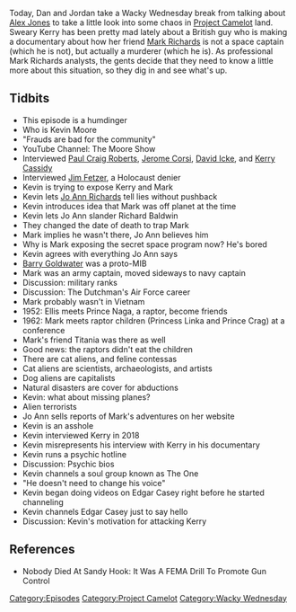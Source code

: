 {{DEFAULTSORT:
    #_EPISODE_0291:Feline Contessas And Canine Capitalists
}}{{Episode
    | title           = Feline Contessas And Canine Capitalists
    | caption         = Listen to this episode on [https://knowledgefight.libsyn.com/knowledge-fight-feline-contessas-and-canine-capitalists Libsyn] [https://open.spotify.com/episode/7y9GQrr1EHek7idegQUSGd Spotify], Read the [[Transcript/291: Feline Contessas And Canine Capitalists|Unofficial Transcript]]
    | episodeNumber   = 291
    | length          = 01:54:39
    | airDate         = May 1, 2019
    | episodeType     = [[:Category:Project Camelot|Project Camelot]], [[:Category:Wacky Wednesday|Wacky Wednesday]]
    | appearance      = [[Kevin Moore]], [[Kerry Cassidy]], [[Mark Richards]], [[Paul Craig Roberts]], [[Jerome Corsi]], [[David Icke]], [[Jim Fetzer]], [[Jo Ann Richards]], [[Richard Baldwin]], [[Barry Goldwater]], [[The Dutchman]], [[Prince Naga]], [[Princess Linka]], [[Prince Crag]], [[Titania]], [[David]], [[Earth Angel]], [[Galaxy]], [[Rashme]], [[The One]], [[Edgar Casey]]
    | previousEpisode = [[290: April 25-26, 2019]]
    | nextEpisode     = [[292: January 14, 2013]]
}}

{{Stub}}

Today, Dan and Jordan take a Wacky Wednesday break from talking about [[Alex Jones]] to take a little look into some chaos in [[Project Camelot]] land. Sweary Kerry has been pretty mad lately about a British guy who is making a documentary about how her friend [[Mark Richards]] is not a space captain (which he is not), but actually a murderer (which he is). As professional Mark Richards analysts, the gents decide that they need to know a little more about this situation, so they dig in and see what's up.

==Tidbits==

*This episode is a humdinger
*Who is Kevin Moore
*"Frauds are bad for the community"
*YouTube Channel: The Moore Show
*Interviewed [[Paul Craig Roberts]], [[Jerome Corsi]], [[David Icke]], and [[Kerry Cassidy]]
*Interviewed [[Jim Fetzer]], a Holocaust denier
*Kevin is trying to expose Kerry and Mark
*Kevin lets [[Jo Ann Richards]] tell lies without pushback
*Kevin introduces idea that Mark was off planet at the time
*Kevin lets Jo Ann slander Richard Baldwin
*They changed the date of death to trap Mark
*Mark implies he wasn't there, Jo Ann believes him
*Why is Mark exposing the secret space program now? He's bored
*Kevin agrees with everything Jo Ann says
*[[Barry Goldwater]] was a proto-MIB
*Mark was an army captain, moved sideways to navy captain
*Discussion: military ranks
*Discussion: The Dutchman's Air Force career
*Mark probably wasn't in Vietnam
*1952: Ellis meets Prince Naga, a raptor, become friends
*1962: Mark meets raptor children (Princess Linka and Prince Crag) at a conference
*Mark's friend Titania was there as well
*Good news: the raptors didn't eat the children
*There are cat aliens, and feline contessas
*Cat aliens are scientists, archaeologists, and artists
*Dog aliens are capitalists
*Natural disasters are cover for abductions
*Kevin: what about missing planes?
*Alien terrorists
*Jo Ann sells reports of Mark's adventures on her website
*Kevin is an asshole
*Kevin interviewed Kerry in 2018
*Kevin misrepresents his interview with Kerry in his documentary
*Kevin runs a psychic hotline
*Discussion: Psychic bios
*Kevin channels a soul group known as The One
*"He doesn't need to change his voice"
*Kevin began doing videos on Edgar Casey right before he started channeling
*Kevin channels Edgar Casey just to say hello
*Discussion: Kevin's motivation for attacking Kerry

==References==

*Nobody Died At Sandy Hook: It Was A FEMA Drill To Promote Gun Control

[[Category:Episodes]]
[[Category:Project Camelot]]
[[Category:Wacky Wednesday]]
